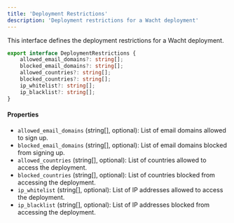 ```yaml
---
title: 'Deployment Restrictions'
description: 'Deployment restrictions for a Wacht deployment'
---
```


This interface defines the deployment restrictions for a Wacht deployment.

```typescript
export interface DeploymentRestrictions {
    allowed_email_domains?: string[];
    blocked_email_domains?: string[];
    allowed_countries?: string[];
    blocked_countries?: string[];
    ip_whitelist?: string[];
    ip_blacklist?: string[];
}
```

#### Properties

- `allowed_email_domains` (string[], optional): List of email domains allowed to sign up.
- `blocked_email_domains` (string[], optional): List of email domains blocked from signing up.
- `allowed_countries` (string[], optional): List of countries allowed to access the deployment.
- `blocked_countries` (string[], optional): List of countries blocked from accessing the deployment.
- `ip_whitelist` (string[], optional): List of IP addresses allowed to access the deployment.
- `ip_blacklist` (string[], optional): List of IP addresses blocked from accessing the deployment.
